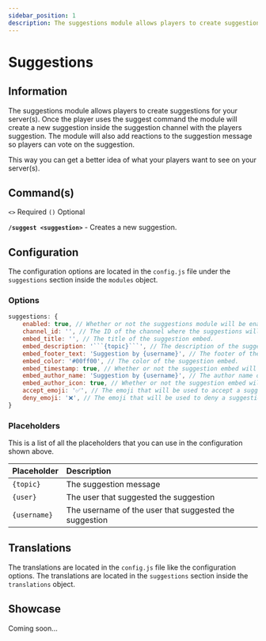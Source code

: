 ```yaml
---
sidebar_position: 1
description: The suggestions module allows players to create suggestions for your server(s).
---
```



# Suggestions

## Information

The suggestions module allows players to create suggestions for your server(s). Once the player uses the suggest command the module will create a new suggestion inside the suggestion channel with the players suggestion. The module will also add reactions to the suggestion message so players can vote on the suggestion.

This way you can get a better idea of what your players want to see on your server(s).

## Command(s)

`<>` Required `()` Optional

**`/suggest <suggestion>`** - Creates a new suggestion.

## Configuration

The configuration options are located in the `config.js` file under the `suggestions` section inside the `modules` object.

### Options

````js title="config.js → modules → suggestions"
suggestions: {
	enabled: true, // Whether or not the suggestions module will be enabled.
	channel_id: '', // The ID of the channel where the suggestions will be sent. This channel should only be accessible by the bot and the staff team.
	embed_title: '', // The title of the suggestion embed.
	embed_description: '```{topic}```', // The description of the suggestion embed.
	embed_footer_text: 'Suggestion by {username}', // The footer of the suggestion embed.
	embed_color: '#00ff00', // The color of the suggestion embed.
	embed_timestamp: true, // Whether or not the suggestion embed will have a timestamp.
	embed_author_name: 'Suggestion by {username}', // The author name of the suggestion embed.
	embed_author_icon: true, // Whether or not the suggestion embed will have an author icon.
	accept_emoji: '✅', // The emoji that will be used to accept a suggestion.
	deny_emoji: '❌', // The emoji that will be used to deny a suggestion.
}
````

### Placeholders

This is a list of all the placeholders that you can use in the configuration shown above.

| Placeholder  | Description                                            |
| ------------ | :----------------------------------------------------- |
| `{topic}`    | The suggestion message                                 |
| `{user}`     | The user that suggested the suggestion                 |
| `{username}` | The username of the user that suggested the suggestion |

## Translations

The translations are located in the `config.js` file like the configuration options. The translations are located in the `suggestions` section inside the `translations` object.

## Showcase

Coming soon...
